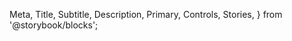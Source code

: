   Meta,
  Title,
  Subtitle,
  Description,
  Primary,
  Controls,
  Stories,
} from '@storybook/blocks';

<Meta isTemplate />

<Title />

<Subtitle />

<Description />

<UsageExample />

## Primary Example

<Primary />

### Properties Reference

<Controls />

## Additional Stories

<Stories />
